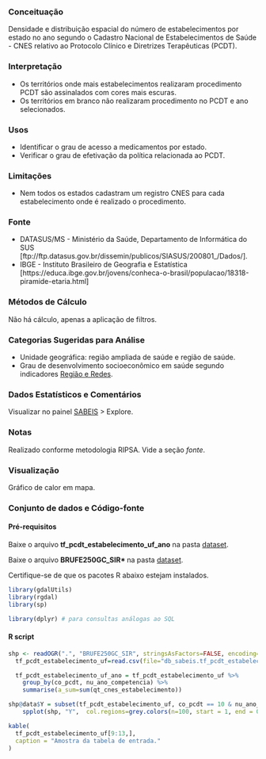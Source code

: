 ### Conceituação

Densidade e distribuição espacial do número de estabelecimentos por estado no ano
segundo o
Cadastro Nacional de Estabelecimentos de Saúde - CNES 
relativo ao Protocolo Clínico e Diretrizes Terapêuticas (PCDT).

### Interpretação

- Os territórios onde mais estabelecimentos realizaram procedimento PCDT são assinalados com cores mais escuras.
- Os territórios em branco não realizaram procedimento no PCDT e ano selecionados.

### Usos

- Identificar o grau de acesso a medicamentos por estado.
- Verificar o grau de efetivação da política relacionada ao PCDT.

### Limitações

- Nem todos os estados cadastram um registro CNES para cada estabelecimento onde é realizado o procedimento.

### Fonte

- DATASUS/MS - Ministério da Saúde, Departamento de Informática do SUS
[ftp://ftp.datasus.gov.br/dissemin/publicos/SIASUS/200801_/Dados/].
- IBGE - Instituto Brasileiro de Geografia e Estatística [https://educa.ibge.gov.br/jovens/conheca-o-brasil/populacao/18318-piramide-etaria.html]

### Métodos de Cálculo

Não há cálculo, apenas a aplicação de filtros.

### Categorias Sugeridas para Análise

- Unidade geográfica: região ampliada de saúde e região de saúde.
- Grau de desenvolvimento socioeconômico em saúde segundo indicadores [Região e Redes](http://indicadores.resbr.net.br/view/).


### Dados Estatísticos e Comentários

Visualizar no painel [SABEIS](https://labxss.shinyapps.io/sabeis_pcdt2/) > Explore.

### Notas
Realizado conforme metodologia RIPSA. Vide a seção *fonte*.

### Visualização

Gráfico de calor em mapa.

### Conjunto de dados e Código-fonte

#### Pré-requisitos {-}

Baixe o arquivo **tf_pcdt_estabelecimento_uf_ano** na pasta
[dataset](https://github.com/labxss/sabeis_pcdt/tree/master/dataset/csv).


Baixe o arquivo **BRUFE250GC_SIR* ** na pasta
[dataset](https://github.com/labxss/sabeis_pcdt).


Certifique-se de que os pacotes R abaixo estejam instalados.

```r
library(gdalUtils)
library(rgdal)
library(sp)

library(dplyr) # para consultas análogas ao SQL
```


#### R script {-}

```r
shp <- readOGR(".", "BRUFE250GC_SIR", stringsAsFactors=FALSE, encoding="UTF-8")
  tf_pcdt_estabelecimento_uf=read.csv(file="db_sabeis.tf_pcdt_estabelecimento_uf.csv")

  tf_pcdt_estabelecimento_uf_ano = tf_pcdt_estabelecimento_uf %>%
    group_by(co_pcdt, nu_ano_competencia) %>%
    summarise(a_sum=sum(qt_cnes_estabelecimento))

shp@data$Y = subset(tf_pcdt_estabelecimento_uf, co_pcdt == 10 & nu_ano_competencia == 2018)$qt_cnes_estabelecimento[match(shp@data$CD_GEOCUF, subset(tf_pcdt_estabelecimento_uf, co_pcdt == 10 & nu_ano_competencia == 2018)$co_uf_ibge_estabelecimento)]
    spplot(shp, "Y",  col.regions=grey.colors(n=100, start = 1, end = 0))
```



```r
kable(
  tf_pcdt_estabelecimento_uf[9:13,], 
  caption = "Amostra da tabela de entrada."
)
```
